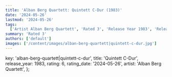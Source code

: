 ```yaml
---
title: 'Alban Berg Quartett: Quintett C-Dur (1983)'
date: '2024-05-26'
lastmod: '2024-05-26'
tags:
  ['Artist Alban Berg Quartett', 'Rated 3', 'Release Year 1983', 'Release Decade 1980']
summary: 'Rated 3'
authors: ['default']
images: ['/content/images/alban-berg-quartett|quintett-c-dur.jpg']
---
```


  key: 'alban-berg-quartett|quintett-c-dur',
  title: 'Quintett C-Dur',
  release_year: 1983,
  rating: 6,
  rating_date: '2024-05-26',
  artist: 'Alban Berg Quartett',
};

<MusicRating data={data} />
